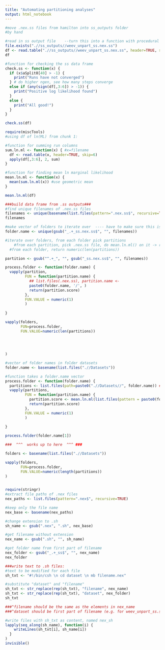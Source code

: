 ```yaml
---
title: "Automating partitioning analyses"
output: html_notebook
---
```



```r
#move .nex.ss files from hamilton into ss_outputs folder
#by hand

#read in ss output file    --turn this into a function with procedural df name and file as                                                         variable--
file.exists(".//ss_outputs//weev_unpart_ss.nex.ss")
df <- read.table(".//ss_outputs//weev_unpart_ss.nex.ss", header=TRUE, skip=6)
df

#function for checking the ss data frame
check.ss <- function(x) {
  if (x$aSplit0[40] > -1) {
    print("Runs have not converged")
  } # do higher ngen, see how many steps converge
  else if (any(sign(df[,3:6]) > -1)) {
    print("Positive log likelihood found")
  }
  else {
    print("All good!")
  }
}

check.ss(df)
```


```r
require(miscTools)
#using df of ln(ML) from chunk 1:

#function for summing run columns
sum.ln.ml <- function(x) { #x=filename
  df <- read.table(x, header=TRUE, skip=6)
  apply(df[,3:6], 2, sum)
}

#function for finding mean ln marginal likelihood
mean.ln.ml <- function(x) {
  mean(sum.ln.ml(x)) #use geometric mean
}

mean.ln.ml(df)

###build data frame from .ss outputs###
#find unique filenames of .nex.ss files
filenames <- unique(basename(list.files(pattern=".nex.ss$", recursive=TRUE)))
filenames

#make vector of folders to iterate over  ---- have to make sure this is what the folders are                                            actually called when it comes to proper analysis ----
folder.name <- unique(gsub("_.+_ss.nex.ss$", "", filenames))

#iterate over folders, from each folder pick partitions
    #from each partition, pick .nex.ss file, do mean.ln.ml() on it -> returns numeric(1)
  #from each folder, return numeric(len(partitions))

partition <- gsub("^.+_", "", gsub("_ss.nex.ss$", "", filenames))

process.folder <- function(folder.name) {
  vapply(partition, 
         FUN = function(partition.name) {
           ## list.files(.nex.ss), partition.name <- 
           paste0(folder.name, '/', )
           return(partition.score)
         },
         FUN.VALUE = numeric(1)
         )
         
}

vapply(folders, 
       FUN=process.folder,
       FUN.VALUE=numeric(len(partitions))
         
       
       
  
)

```

```r
#vector of folder names in folder datasets
folder.name <- basename(list.files(".//Datasets"))

#function takes a folder.name vector
process.folder <- function(folder.name) {
  partitions <- list.files(path=paste0(".//Datasets//", folder.name)) ##a vector of the folders in each dataset folder
  vapply(partitions, 
         FUN = function(partition.name) {
           partition.score <- mean.ln.ml(list.files(pattern = paste0(folder.name, "_", partition.name, "_ss.nex.ss$"), recursive=TRUE))
           return(partition.score)
         },
         FUN.VALUE = numeric(1)
         )
         
}

process.folder(folder.name[1])

###  ^^^  works up to here  ^^^ ###

folders <- basename(list.files(".//Datasets"))

vapply(folders, 
       FUN=process.folder,
       FUN.VALUE=numeric(length(partitions))
)
 
```


```r
require(stringr)
#extract file paths of .nex files
nex_paths <- list.files(pattern=".nex$", recursive=TRUE) 

#keep only the file name
nex_base <- basename(nex_paths)

#change extension to .sh
sh_name <- gsub(".nex", ".sh", nex_base)

#get filename without extension
nex_name <- gsub(".sh", "", sh_name)

#get folder name from first part of filename
nex_folder <- gsub("_.+_ss$", "", nex_name)
nex_folder

###write text to .sh files:
#text to be modified for each file
sh_txt <- "#!/bin/csh \n cd dataset \n mb filename.nex"

#substitute "dataset" and "filename"
sh_txt <- str_replace(rep(sh_txt), "filename", nex_name)
sh_txt <- str_replace(rep(sh_txt), "dataset", nex_folder)
sh_txt

###^filename should be the same as the elements in nex_name
###^dataset should be first part of filename (e.g. for weev_unpart_ss.sh -> weev) -> nex_folder

#write files with sh_txt as content, named nex_sh
lapply(seq_along(sh_name), function(i) {
    writeLines(sh_txt[i], sh_name[i])
  }
)
invisible()

```

